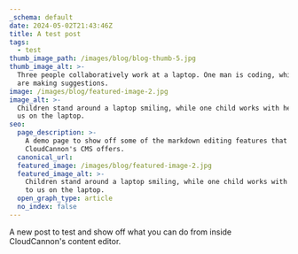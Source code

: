 ```yaml
---
_schema: default
date: 2024-05-02T21:43:46Z
title: A test post
tags:
  - test
thumb_image_path: /images/blog/blog-thumb-5.jpg
thumb_image_alt: >-
  Three people collaboratively work at a laptop. One man is coding, while two
  are making suggestions.
image: /images/blog/featured-image-2.jpg
image_alt: >-
  Children stand around a laptop smiling, while one child works with her back to
  us on the laptop.
seo:
  page_description: >-
    A demo page to show off some of the markdown editing features that
    CloudCannon's CMS offers.
  canonical_url:
  featured_image: /images/blog/featured-image-2.jpg
  featured_image_alt: >-
    Children stand around a laptop smiling, while one child works with her back
    to us on the laptop.
  open_graph_type: article
  no_index: false
---
```


A new post to test and show off what you can do from inside CloudCannon's content editor.

<SnippetsAlert
  background_color="#FF785A"
  alert_message="Test test test"
  color="#FEF9EF"
  icon="Bell"
/>
